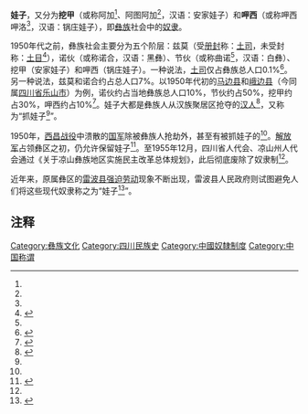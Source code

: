 {{奴隶制度}}
'''娃子'''，又分为'''挖甲'''（或称阿加<ref name="p1"/>、阿图阿加<ref name="s1"/>，汉语：安家娃子）和'''呷西'''（或称呷西呷洛<ref name="s1"/>，汉语：锅庄娃子），即[[彝族|彝族]]社会中的[[奴隶|奴隶]]。

1950年代之前，彝族社会主要分为五个阶层：兹莫（受[[册封|册封]]称：[[土司|土司]]，未受封称：[[土目|土目]]<ref name="p1">{{Cite web|url=http://www.panzhihua.gov.cn/zjpzh/pzhsz/dsspmzzj/1001.shtml|title=攀枝花市志 第一章 民族|accessdate=2015-12-24|author=|date=|work=|publisher=攀枝花市情网|language=Zh-hans}}{{Dead link|date=2018年7月 |bot=InternetArchiveBot |fix-attempted=no }}</ref>），诺伙（或称诺合，汉语：黑彝）、节伙（或称曲诺<ref name="s1"/>，汉语：白彝）、挖甲（安家娃子）和呷西（锅庄娃子）。一种说法，[[土司|土司]]仅占彝族总人口0.1%<ref name="s1">{{Cite web |url=http://news.sina.com.cn/c/sd/2011-10-18/112623321540.shtml |title=“安家”娃子与“锅庄”娃子 |accessdate=2015-12-24 |author=文：川丁 |date=2011-10-18 |work= |publisher=新浪网，来源：中国周刊 |language=Zh-hans |archive-date=2019-06-10 |archive-url=https://web.archive.org/web/20190610214004/http://news.sina.com.cn/c/sd/2011-10-18/112623321540.shtml |dead-url=no }}</ref>。另一种说法，兹莫和诺合约占总人口7%。以1950年代初的[[马边县|马边县]]和[[峨边县|峨边县]]（今同属[[四川省|四川省]][[乐山市|乐山市]]）为例，诺伙约占当地彝族总人口10%，节伙约占50%，挖甲约占30%，呷西约占10%<ref name="sj1">{{Cite web|url=http://lswb.newssc.org/html/2009-09/10/content_682606.htm|title=民主改革 让小凉山改天换地|accessdate=2015-12-24|author=记者：刘宗明|date=|work=|publisher=三江都市报|language=Zh-hans}}{{dead link|date=2017年12月 |bot=InternetArchiveBot |fix-attempted=yes }}</ref>。娃子大都是彝族人从汉族聚居区抢夺的[[汉族人|汉人]]<ref name="q1">{{Cite web |url=http://mp.weixin.qq.com/s?__biz=MjM5NzA5OTI3Mg==&mid=205211980&idx=1&sn=e7cadc4ea467d491675e3bfb34ac94b7&scene=2&from=timeline&isappinstalled=0#rd |title=1950：最后的战役——国共西昌战役纪实 |accessdate=2015-12-24 |author=采：Gemini、一颗青花椒、何足道、唐小鸭，文：Gemini，编辑：邵七月、公長、朦胧熊 |date=2015-05-20 |work= |publisher=腾讯网|language=Zh-hans }}</ref>，又称为“抓娃子<ref name="sj1"/>”。

1950年，[[西昌战役|西昌战役]]中溃散的[[中華民國國軍|国军]]除被彝族人抢劫外，甚至有被抓娃子的<ref name="q1"/>。[[中国人民解放军|解放军]]占领彝区之初，仍允许保留娃子<ref>{{Cite web |url=http://www.ls666.com/channel/city/2012-03/20120310_city_ft_82333.html |title=西昌解放时的沈泽安 |accessdate=2015-12-24 |author=文：李凯恩 |date=2012-03-10 |work= |publisher=凉山新闻网 |language=Zh-hans |deadurl=yes |archiveurl=https://web.archive.org/web/20160304074234/http://www.ls666.com/channel/city/2012-03/20120310_city_ft_82333.html |archivedate=2016-03-04 }}</ref>。至1955年12月，四川省人代会、凉山州人代会通过《关于凉山彝族地区实施民主改革总体规划》，此后彻底废除了奴隶制<ref name="sj1"/>。

近年来，原属彝区的[[雷波县|雷波县]][[强迫劳动|强迫劳动]]现象不断出现，雷波县人民政府则试图避免人们将这些现代奴隶称之为“娃子<ref>{{Cite web |url=http://news.eastday.com/c/20110714/u1a5995254.html |title=四川村民圈养智障者 骗入矿井杀死骗赔偿金[图] |accessdate=2015-12-13 |author=作者：曾鸣，实习生王雪、徐云，选稿:张侃理 |date=2011-07-14 |work= |publisher=东方网，来源：红网-潇湘晨报 |language=Zh-hans |archive-date=2020-04-11 |archive-url=https://web.archive.org/web/20200411212916/http://news.eastday.com/c/20110714/u1a5995254.html |dead-url=no }}</ref>”。

== 注释 ==

{{Reflist|2}}

[[Category:彝族文化|Category:彝族文化]]
[[Category:四川民族史|Category:四川民族史]]
[[Category:中國奴隸制度|Category:中國奴隸制度]]
[[Category:中国称谓|Category:中国称谓]]